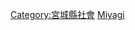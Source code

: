 {{Catnav|頁面分類|各種主題的頁面分類|按國家分類|各國教育|日本教育}}

{{日本行政區劃分類導航|教育}}

[[Category:宮城縣社會|Category:宮城縣社會]]
[[Category:日本各都道府縣教育|Miyagi]]